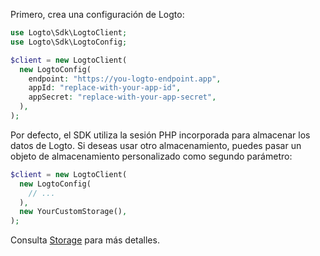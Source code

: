 
Primero, crea una configuración de Logto:

```php title="index.php"
use Logto\Sdk\LogtoClient;
use Logto\Sdk\LogtoConfig;

$client = new LogtoClient(
  new LogtoConfig(
    endpoint: "https://you-logto-endpoint.app",
    appId: "replace-with-your-app-id",
    appSecret: "replace-with-your-app-secret",
  ),
);
```

<GetAppSecret />

Por defecto, el SDK utiliza la sesión PHP incorporada para almacenar los datos de Logto. Si deseas usar otro almacenamiento, puedes pasar un objeto de almacenamiento personalizado como segundo parámetro:

```php title="index.php"
$client = new LogtoClient(
  new LogtoConfig(
    // ...
  ),
  new YourCustomStorage(),
);
```

Consulta [Storage](https://github.com/logto-io/php/blob/master/docs/api/classes/Logto/Sdk/Storage/Storage.md) para más detalles.

